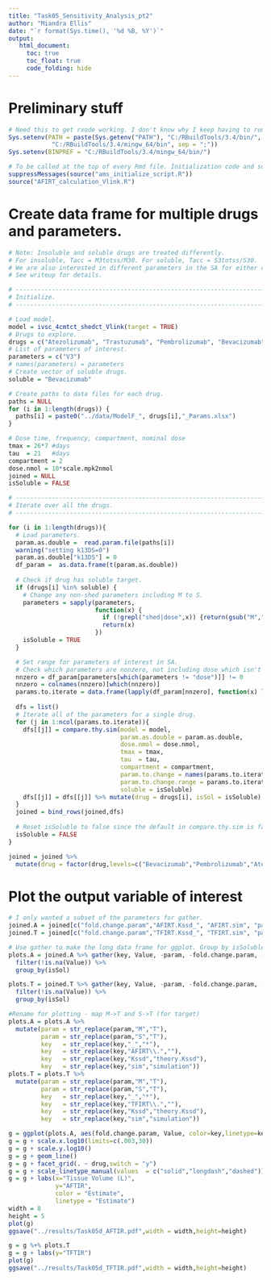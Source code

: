 ```yaml
---
title: "Task05_Sensitivity_Analysis_pt2"
author: "Miandra Ellis"
date: "`r format(Sys.time(), '%d %B, %Y')`"
output:
   html_document:
     toc: true
     toc_float: true
     code_folding: hide
---
```


# Preliminary stuff

```r
# Need this to get rxode working. I don't know why I keep having to run this.
Sys.setenv(PATH = paste(Sys.getenv("PATH"), "C:/RBuildTools/3.4/bin/",
            "C:/RBuildTools/3.4/mingw_64/bin", sep = ";"))
Sys.setenv(BINPREF = "C:/RBuildTools/3.4/mingw_64/bin/")

# To be called at the top of every Rmd file. Initialization code and some useful constants.
suppressMessages(source("ams_initialize_script.R"))
source("AFIRT_calculation_Vlink.R")
```

# Create data frame for multiple drugs and parameters.

```r

# Note: Insoluble and soluble drugs are treated differently. 
# For insoluble, Tacc = M3totss/M30. For soluble, Tacc = S3totss/S30. 
# We are also interested in different parameters in the SA for either case.
# See writeup for details.

# --------------------------------------------------------------------------------
# Initialize.
# --------------------------------------------------------------------------------

# Load model.
model = ivsc_4cmtct_shedct_Vlink(target = TRUE)
# Drugs to explore. 
drugs = c("Atezolizumab", "Trastuzumab", "Pembrolizumab", "Bevacizumab")
# List of parameters of interest.
parameters = c("V3")
# names(parameters) = parameters
# Create vector of soluble drugs.
soluble = "Bevacizumab"

# Create paths to data files for each drug.
paths = NULL
for (i in 1:length(drugs)) {
  paths[i] = paste0("../data/ModelF_", drugs[i],"_Params.xlsx")
}

# Dose time, frequency, compartment, nominal dose
tmax = 26*7 #days
tau  = 21   #days
compartment = 2
dose.nmol = 10*scale.mpk2nmol
joined = NULL
isSoluble = FALSE

# --------------------------------------------------------------------------------
# Iterate over all the drugs.
# --------------------------------------------------------------------------------

for (i in 1:length(drugs)){
  # Load parameters.
  param.as.double =  read.param.file(paths[i])
  warning("setting k13DS=0")
  param.as.double["k13DS"] = 0
  df_param =  as.data.frame(t(param.as.double))
  
  # Check if drug has soluble target.
  if (drugs[i] %in% soluble) {
    # Change any non-shed parameters including M to S.
    parameters = sapply(parameters, 
                        function(x) {
                          if (!grepl("shed|dose",x)) {return(gsub("M","S", x))}
                          return(x)
                        })
    isSoluble = TRUE
  }

  # Set range for parameters of interest in SA.
  # Check which parameters are nonzero, not including dose which isn't in df_param.
  nnzero = df_param[parameters[which(parameters != "dose")]] != 0
  nnzero = colnames(nnzero)[which(nnzero)]
  params.to.iterate = data.frame(lapply(df_param[nnzero], function(x) lseq(x*0.01, x*10, 13)))
  
  dfs = list()
  # Iterate all of the parameters for a single drug.
  for (j in 1:ncol(params.to.iterate)){
    dfs[[j]] = compare.thy.sim(model = model,
                               param.as.double = param.as.double,
                               dose.nmol = dose.nmol,
                               tmax = tmax,
                               tau  = tau,
                               compartment = compartment,
                               param.to.change = names(params.to.iterate)[j],
                               param.to.change.range = params.to.iterate[[j]],
                               soluble = isSoluble)
    dfs[[j]] = dfs[[j]] %>% mutate(drug = drugs[i], isSol = isSoluble)
  }
  joined = bind_rows(joined,dfs)
  
  # Reset isSoluble to false since the default in compare.thy.sim is false.
  isSoluble = FALSE
}

joined = joined %>%
  mutate(drug = factor(drug,levels=c("Bevacizumab","Pembrolizumab","Atezolizumab", "Trastuzumab")))
```

# Plot the output variable of interest

```r
# I only wanted a subset of the parameters for gather.
joined.A = joined[c("fold.change.param","AFIRT.Kssd_", "AFIRT.sim", "param","drug", "isSol")]
joined.T = joined[c("fold.change.param","TFIRT.Kssd_", "TFIRT.sim", "param","drug", "isSol")]

# Use gather to make the long data frame for ggplot. Group by isSoluble to create to separate plots.
plots.A = joined.A %>% gather(key, Value, -param, -fold.change.param, -drug, -isSol) %>%
  filter(!is.na(Value)) %>%
  group_by(isSol) 

plots.T = joined.T %>% gather(key, Value, -param, -fold.change.param, -drug, -isSol) %>%
  filter(!is.na(Value)) %>%
  group_by(isSol) 

#Rename for plotting - map M->T and S->T (for target)
plots.A = plots.A %>%
  mutate(param = str_replace(param,"M","T"),
         param = str_replace(param,"S","T"),
         key   = str_replace(key,"_","*"),
         key   = str_replace(key,"AFIRT\\.",""),
         key   = str_replace(key,"Kssd","theory.Kssd"),
         key   = str_replace(key,"sim","simulation"))
plots.T = plots.T %>%
  mutate(param = str_replace(param,"M","T"),
         param = str_replace(param,"S","T"),
         key   = str_replace(key,"_","*"),
         key   = str_replace(key,"TFIRT\\.",""),
         key   = str_replace(key,"Kssd","theory.Kssd"),
         key   = str_replace(key,"sim","simulation"))

g = ggplot(plots.A, aes(fold.change.param, Value, color=key,linetype=key))
g = g + scale.x.log10(limits=c(.003,30))
g = g + scale.y.log10()
g = g + geom_line()
g = g + facet_grid(. ~ drug,switch = "y")
g = g + scale_linetype_manual(values  = c("solid","longdash","dashed"))
g = g + labs(x="Tissue Volume (L)",
             y="AFTIR",
             color = "Estimate",
             linetype = "Estimate")
width = 8
height = 5
plot(g)
ggsave("../results/Task05d_AFTIR.pdf",width = width,height=height)

g = g %+% plots.T
g = g + labs(y="TFTIR")
plot(g)
ggsave("../results/Task05d_TFTIR.pdf",width = width,height=height)

```
